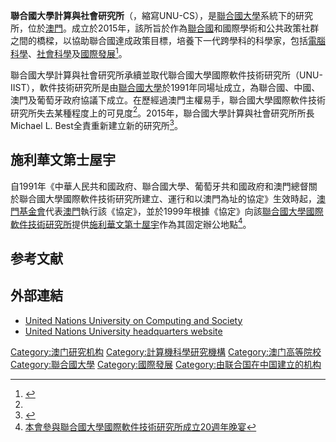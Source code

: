 {{Infobox UN
|name = United Nations University Institute on Computing and Society
|ja name = 
|fr name =
|zh name = 聯合國大學計算與社會研究所
|ru name =
|es name =
|ar name =
|image = CSM-e1439285201707.jpg
|image size = 200px
|caption = 聯合國大學計算與社會研究所 位於澳門的歷史建築
|type = 大學、智庫
|acronyms = UNU-CS
|head =
|status = 營運中
|resolution =
|established = 2015
|ended =
|headquarters = {{JPN}} [[東京|東京]] [[澀谷|澀谷]]
|location = {{MAC}} [[澳門|澳門]]
|parent =
|subsidiaries =
|website = [http://cs.unu.edu/ United Nations University Institute on Computing and Society (UNU-CS) ]
|commons = United Nations University Institute on Computing and Society (UNU-CS) 
|footnotes =
}}
'''聯合國大學計算與社會研究所'''（{{lang|en|United Nations University Computing and Society}}，縮寫UNU-CS），是[[聯合國大學|聯合國大學]]系統下的研究所，位於[[澳門|澳門]]。成立於2015年，該所旨於作為[[聯合國|聯合國]]和國際學術和公共政策社群之間的橋樑，以協助聯合國達成政策目標，培養下一代跨學科的科學家，包括[[電腦科學|電腦科學]]、[[社會科學|社會科學]]及[[國際發展|國際發展]]<ref name="Ponto Final">{{cite news|language=pt|newspaper=Ponto Final|date=June 26, 2015|title=UNU-CS: a ONU em Macau, com novo projecto e novo director|author=John Pauleneses|url=https://pontofinalmacau.wordpress.com/2015/06/26/unu-cs-a-onu-em-macau-com-novo-projecto-e-novo-director/|accessdate=2015-08-29|archive-date=2016-03-12|archive-url=https://web.archive.org/web/20160312035939/https://pontofinalmacau.wordpress.com/2015/06/26/unu-cs-a-onu-em-macau-com-novo-projecto-e-novo-director/|dead-url=no}}</ref>。

聯合國大學計算與社會研究所承續並取代聯合國大學國際軟件技術研究所（UNU-IIST），軟件技術研究所是由[[聯合國大學|聯合國大學]]於1991年同場址成立，為聯合國、中國、澳門及葡萄牙政府協議下成立。在歷經過澳門主權易手，聯合國大學國際軟件技術研究所失去某種程度上的可見度<ref name="Ponto Final"/>。2015年，聯合國大學計算與社會研究所所長Michael L. Best全責重新建立新的研究所<ref name="Global Atlanta">{{cite news|newspaper=Global Atlanta|title=UN taps Georgia Tech Prof to launch Macau Program/|author=Phil Bolton|date=February 12, 2015|url=http://www.globalatlanta.com/article/27436/un-taps-georgia-tech-prof-to-launch-macau-program/|deadurl=yes|archiveurl=https://web.archive.org/web/20150811200209/http://www.globalatlanta.com/article/27436/un-taps-georgia-tech-prof-to-launch-macau-program/|archivedate=2015年8月11日}}</ref>。

==施利華文第士屋宇==
{{multiple image
 | header = 聯合國大學計算與社會研究所
 | align = right
 | image1    = UNU-CS-balcony.jpg
 | width1     = 280 
 | alt1      = 施利華文第士屋宇陽台
 | caption1  = 施利華文第士屋宇陽台
 | image2    = UNU-CS_LOGO_3C.svg
 | width2     = 400
 | alt2      = UNU-CS logo
 | caption2  = UNU-CS logo
 | image3    = UNU-CS logo.svg
 | width3     = 260
 | alt3      = UNU-CS 網站 logo
 | caption3  = UNU-CS 網站 logo
}}

自1991年《中華人民共和國政府、聯合國大學、葡萄牙共和國政府和澳門總督關於聯合國大學國際軟件技術研究所建立、運行和以澳門為址的協定》生效時起，[[澳門基金會|澳門基金會]]代表[[澳門|澳門]]執行該《協定》，並於1999年根據《協定》向該[[聯合國大學國際軟件技術研究所|聯合國大學國際軟件技術研究所]]提供[[施利華文第士屋宇|施利華文第士屋宇]]作為其固定辦公地點<ref name="澳門基金會">[http://www.fmac.org.mo/activity/activityContent_335 本會參與聯合國大學國際軟件技術研究所成立20週年晚宴]</ref>。

== 参考文献 ==
{{Reflist}}

==外部連結==
{{commons category|United Nations University Institute on Computing and Society}}
* [http://cs.unu.edu United Nations University on Computing and Society] {{Wayback|url=http://cs.unu.edu/ |date=20150810231439 }}
* [http://www.unu.edu United Nations University headquarters website] {{Wayback|url=http://www.unu.edu/ |date=20180202025224 }}

[[Category:澳门研究机构|Category:澳门研究机构]]
[[Category:計算機科學研究機構|Category:計算機科學研究機構]]
[[Category:澳门高等院校|Category:澳门高等院校]]
[[Category:聯合國大學|Category:聯合國大學]]
[[Category:國際發展|Category:國際發展]]
[[Category:由联合国在中国建立的机构|Category:由联合国在中国建立的机构]]